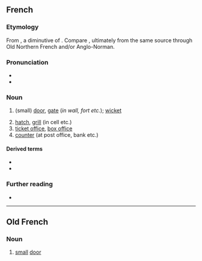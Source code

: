 ==French==

===Etymology===
From {{etyl|fro|fr}}, a diminutive of {{etyl|non|fr}} {{m|non|vík||bay}}. Compare {{cog|en|wicket}}, ultimately from the same source through Old Northern French and/or Anglo-Norman.

===Pronunciation===
* {{fr-IPA}}
* {{audio|Fr-guichet.ogg|Audio|lang=fr}}

===Noun===
{{fr-noun|m}}

# {{lb|fr|archaic}} (small) [[door]], [[gate]] (''in wall, fort etc.''); [[wicket]]
# [[hatch]], [[grill]] (in cell etc.)
# [[ticket office]], [[box office]]
# [[counter]] (at post office, bank etc.)

====Derived terms====
* {{l|fr|guichetier}}
* {{l|fr|guichet automatique bancaire}}

===Further reading===
* {{R:TLFi}}

----

==Old French==

===Noun===
{{fro-noun|m}}

# [[small]] [[door]]